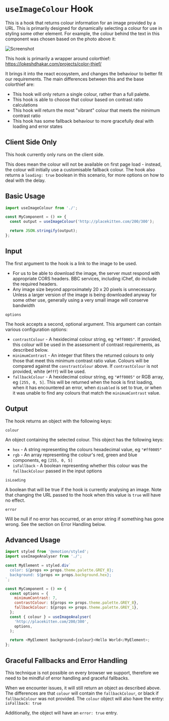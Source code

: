 
<Meta title="hooks/useImageColour" />

# `useImageColour` Hook

This is a hook that returns colour information for an image provided by a URL. This is primarily designed for dynamically selecting a colour for use in styling some other element. For example, the colour behind the text in this component was chosen based on the photo above it:

![Screenshot](./screenshot.png)

This hook is primarily a wrapper around colorthief: https://lokeshdhakar.com/projects/color-thief/

It brings it into the react ecosystem, and changes the behaviour to better fit our requirements. The main differences between this and the base colorthief are:

- This hook will only return a single colour, rather than a full palette.
- This hook is able to choose that colour based on contrast ratio calculations
- This hook will return the most "vibrant" colour that meets the minimum contrast ratio
- This hook has some fallback behaviour to more gracefully deal with loading and error states

## Client Side Only

This hook currently only runs on the client side.

This does mean the colour will not be available on first page load - instead, the colour will initially use a customisable fallback colour. The hook also returns a `loading: true` boolean in this scenario, for more options on how to deal with the delay.

## Basic Usage

```javascript
import useImageColour from './';

const MyComponent = () => {
  const output = useImageColour('http://placekitten.com/200/300');

  return JSON.stringify(output);
};
```

## Input

The first argument to the hook is a link to the image to be used.

- For us to be able to download the image, the server must respond with appropriate CORS headers. BBC services, including iChef, do include the required headers.
- Any image size beyond approximately 20 x 20 pixels is unnecessary. Unless a larger version of the image is being downloaded anyway for some other use, generally using a very small image will conserve bandwidth

`options`

The hook accepts a second, optional argument. This argument can contain various configuration options:

- `contrastColour` - A hexidecimal colour string, eg `"#ff0005"`. If provided, this colour will be used in the assessment of contrast requirements, as described below.
- `minimumContrast` - An integer that filters the returned colours to only those that meet this minimum contrast ratio value. Colours will be compared against the `constrastColour` above. If `contrastColour` is not provided, white (`#fff`) will be used.
- `fallbackColour` - A hexidecimal colour string, eg `"#ff0005"` or RGB array, eg `[255, 0, 5]`. This will be returned when the hook is first loading, when it has encountered an error, when `disabled` is set to true, or when it was unable to find any colours that match the `minimumContrast` value.

## Output

The hook returns an object with the following keys:

`colour`

An object containing the selected colour. This object has the following keys:

- `hex` - A string representing the colours hexadecimal value, eg `"#ff0005"`
- `rgb` - An array representing the colour's red, green and blue components, eg `[255, 0, 5]`
- `isFallback` - A boolean representing whether this colour was the `fallbackColour` passed in the input options

`isLoading`

A boolean that will be true if the hook is currently analysing an image. Note that changing the URL passed to the hook when this value is `true` will have no effect.

`error`

Will be null if no error has occurred, or an error string if something has gone wrong. See the section on Error Handling below.

## Advanced Usage

```javascript
import styled from '@emotion/styled';
import useImageAnalyser from './';

const MyElement = styled.div`
  color: ${props => props.theme.palette.GREY_8};
  background: ${props => props.background.hex};
`;

const MyComponent = () => {
  const options = {
    minimumContrast: 7,
    contrastColour: ${props => props.theme.palette.GREY_8},
    fallbackColour: ${props => props.theme.palette.GREY_1},
  };
  const { colour } = useImageAnalyser(
    'http://placekitten.com/200/300',
    options,
  );

  return <MyElement background={colour}>Hello World</MyElement>;
};
```

## Graceful Fallbacks and Error Handling

This technique is not possible on every browser we support, therefore we need to be mindful of error handling and graceful fallbacks.

When we encounter issues, it will still return an object as described above. The differences are that `colour` will contain the `fallbackColour`, or black if `fallbackColour` was not provided. The `colour` object will also have the entry: `isFallback: true`

Additionally, the object will have an `error: true` entry.
